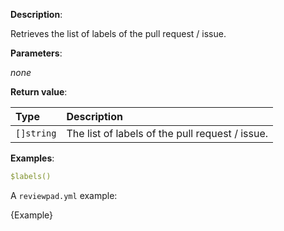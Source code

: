 
**Description**:

Retrieves the list of labels of the pull request / issue.

**Parameters**:

_none_

**Return value**:

| Type       | Description                                     |
| :--------- | :---------------------------------------------- |
| `[]string` | The list of labels of the pull request / issue. |

**Examples**:

```yml
$labels()
```

A `reviewpad.yml` example:

<CodeBlock language="yml" title="reviewpad.yml">{Example}</CodeBlock>

